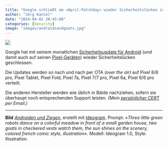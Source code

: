 ```yaml
---
title: "Google schließt am »April-Patchday« wieder Sicherheitslücken in Android"
author: "Jörg Kantel"
date: "2024-04-02 20:45:00"
categories: [Security]
image: "images/androidsandgoats.jpg"
---
```


[![](images/androidsandgoats-b.jpg)](https://www.flickr.com/photos/schockwellenreiter/53561962164/)

Google hat mit seinem monatlichen [Sicherheitsupdate für Android](https://source.android.com/docs/security/bulletin/2024-04-01?hl=de) (und damit auch auf seinen [Pixel-Geräten](https://source.android.com/docs/security/bulletin/pixel/2024-04-01?hl=de)) wieder  Sicherheitslücken 
geschlossen.

Die Updates werden so nach und nach per OTA *(over the air)* auf Pixel 8/8 pro, Pixel Tablet, Pixel Fold, Pixel 7a, Pixel 7/7 pro, Pixel 6a, Pixel 6/6 pro verteilt.

Die anderen Hersteller werden wie üblich in Bälde nachziehen, sofern sie überhaupt noch entsprechenden Support leisten. *(Mein [persönlicher CERT](http://www.gwdg.de/~mreiman1/) per Email.)*

---

**Bild** *[Androiden und Ziegen](https://www.flickr.com/photos/schockwellenreiter/53561962164/)*, erstellt mit [Ideogram](https://ideogram.ai/). Prompt: »*Three little green robots dance on a colorful meadow in front of a small garden house, two goats in checkered vests watch them, the sun shines on the scenery, colored french comic style, illustration*«. Modell: Ideogram 1.0, Style: Illustration.